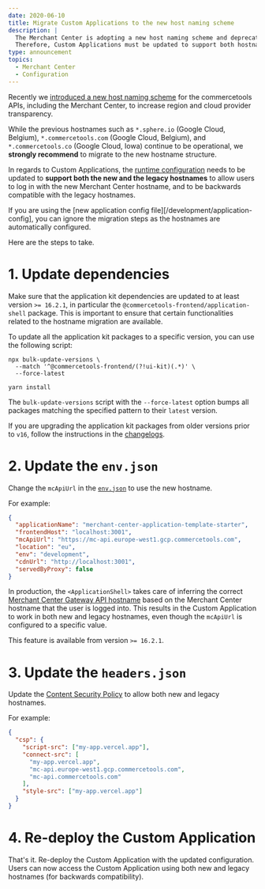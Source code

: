 ```yaml
---
date: 2020-06-10
title: Migrate Custom Applications to the new host naming scheme
description: |
  The Merchant Center is adopting a new host naming scheme and deprecating the old hostnames.\
  Therefore, Custom Applications must be updated to support both hostnames, for backwards compatibility.
type: announcement
topics:
  - Merchant Center
  - Configuration
---
```


Recently we [introduced a new host naming scheme](/main-concepts/api-gateway#cloud-regions) for the commercetools APIs, including the Merchant Center, to increase region and cloud provider transparency.

While the previous hostnames such as `*.sphere.io` (Google Cloud, Belgium), `*.commercetools.com` (Google Cloud, Belgium), and `*.commercetools.co` (Google Cloud, Iowa) continue to be operational, we **strongly recommend** to migrate to the new hostname structure.

In regards to Custom Applications, the [runtime configuration](/deployment/runtime-configuration) needs to be updated to **support both the new and the legacy hostnames** to allow users to log in with the new Merchant Center hostname, and to be backwards compatible with the legacy hostnames.

<Warning>

If you are using the [new application config file][/development/application-config], you can ignore the migration steps as the hostnames are automatically configured.

</Warning>

Here are the steps to take.

<!--more-->

# 1. Update dependencies

Make sure that the application kit dependencies are updated to at least version `>= 16.2.1`, in particular the `@commercetools-frontend/application-shell` package. This is important to ensure that certain functionalities related to the hostname migration are available.

To update all the application kit packages to a specific version, you can use the following script:

```console noPromptLines="2-4"
npx bulk-update-versions \
  --match '^@commercetools-frontend/(?!ui-kit)(.*)' \
  --force-latest

yarn install
```

The `bulk-update-versions` script with the `--force-latest` option bumps all packages matching the specified pattern to their `latest` version.

<Warning>

If you are upgrading the application kit packages from older versions prior to `v16`, follow the instructions in the [changelogs](https://github.com/commercetools/merchant-center-application-kit/blob/master/ARCHIVED_CHANGELOG.md).

</Warning>

# 2. Update the `env.json`

Change the `mcApiUrl` in the [`env.json`](/deployment/runtime-configuration#envjson) to use the new hostname.

For example:

```json title="Changing the hostname for GCP EU" highlightLines="4"
{
  "applicationName": "merchant-center-application-template-starter",
  "frontendHost": "localhost:3001",
  "mcApiUrl": "https://mc-api.europe-west1.gcp.commercetools.com",
  "location": "eu",
  "env": "development",
  "cdnUrl": "http://localhost:3001",
  "servedByProxy": false
}
```

<Info>

In production, the `<ApplicationShell>` takes care of inferring the correct [Merchant Center Gateway API hostname](/main-concepts/api-gateway#hostnames) based on the Merchant Center hostname that the user is logged into.
This results in the Custom Application to work in both new and legacy hostnames, even though the `mcApiUrl` is configured to a specific value.

This feature is available from version `>= 16.2.1`.

</Info>

# 3. Update the `headers.json`

Update the [Content Security Policy](/deployment/runtime-configuration#content-security-policy) to allow both new and legacy hostnames.

For example:

```json title="Updating the Content Security Policy for GCP EU" highlightLines="6-7"
{
  "csp": {
    "script-src": ["my-app.vercel.app"],
    "connect-src": [
      "my-app.vercel.app",
      "mc-api.europe-west1.gcp.commercetools.com",
      "mc-api.commercetools.com"
    ],
    "style-src": ["my-app.vercel.app"]
  }
}
```

# 4. Re-deploy the Custom Application

That's it. Re-deploy the Custom Application with the updated configuration. Users can now access the Custom Application using both new and legacy hostnames (for backwards compatibility).
